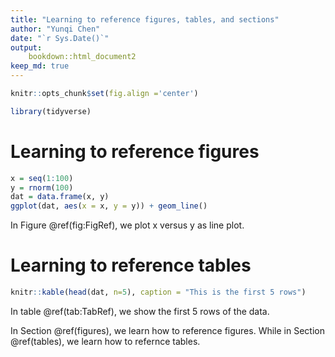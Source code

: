 ```yaml
---
title: "Learning to reference figures, tables, and sections"
author: "Yunqi Chen"
date: "`r Sys.Date()`"
output:
    bookdown::html_document2
keep_md: true
---
```


```r
knitr::opts_chunk$set(fig.align ='center')
```

```r
library(tidyverse)
```

# Learning to reference figures {#figures}
```r
x = seq(1:100)
y = rnorm(100)
dat = data.frame(x, y)
ggplot(dat, aes(x = x, y = y)) + geom_line()
```

In Figure \@ref(fig:FigRef), we plot x versus y as line plot.

# Learning to reference tables {#tables}
```r
knitr::kable(head(dat, n=5), caption = "This is the first 5 rows")
```

In table \@ref(tab:TabRef), we show the first 5 rows of the data.

In Section \@ref(figures), we learn how to reference figures. While in Section \@ref(tables), we learn how to refernce tables.